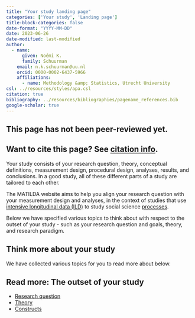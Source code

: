```yaml
---
title: "Your study landing page"
categories: ['Your study', 'Landing page']
title-block-categories: false
date-format: "YYYY-MM-DD"
date: 2023-06-26
date-modified: last-modified
author:
  - name:
      given: Noémi K.
      family: Schuurman
    email: n.k.schuurman@uu.nl
    orcid: 0000-0002-6437-5966
    affiliations:
      - name: Methodology &amp; Statistics, Utrecht University
csl: ../resources/styles/apa.csl
citation: true
bibliography: ../resources/bibliographies/pagename_references.bib
google-scholar: true
---
```


::: callout-caution
## This page has not been peer-reviewed yet.
:::

::: callout-note
## Want to cite this page? See [citation info](your-study.html#citation).
:::

Your study consists of your research question, theory, conceptual definitions, measurement design, procedural design, analyses, results, and conclusions. In a good study, all of these different parts of a study are tailored to each other. 

The MATILDA website aims to help you align your research question with your measurement design and analyses, in the context of studies that use [intensive longitudinal data (ILD)](../intensive-longitudinal-data.qmd) to study social science [processes](../processes.qmd). 

Below we have specified various topics to think about with respect to the outset of your study - such as your research question and goals, theory, and research paradigm. 

## Think more about your study

We have collected various topics for you to read more about below.

::: {.callout-note collapse="false"}
## Read more: The outset of your study
-   [Research question](your-study/research-question.qmd)
-   [Theory](your-study/theory.qmd)
-   [Constructs](your-study/constructs.qmd)
:::

